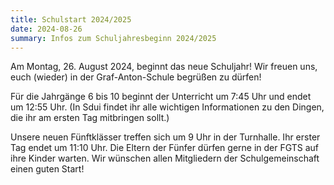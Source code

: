 ```yaml
---
title: Schulstart 2024/2025
date: 2024-08-26
summary: Infos zum Schuljahresbeginn 2024/2025
---
```


Am Montag, 26. August 2024, beginnt das neue Schuljahr! Wir freuen uns, euch (wieder) in der Graf-Anton-Schule begrüßen zu dürfen!

Für die Jahrgänge 6 bis 10 beginnt der Unterricht um 7:45 Uhr und endet um 12:55 Uhr. (In Sdui findet ihr alle wichtigen Informationen zu den Dingen, die ihr am ersten Tag mitbringen sollt.)

Unsere neuen Fünftklässer treffen sich um 9 Uhr in der Turnhalle. Ihr erster Tag endet um 11:10 Uhr. Die Eltern der Fünfer dürfen gerne in der FGTS auf ihre Kinder warten. Wir wünschen allen Mitgliedern der Schulgemeinschaft einen guten Start!


